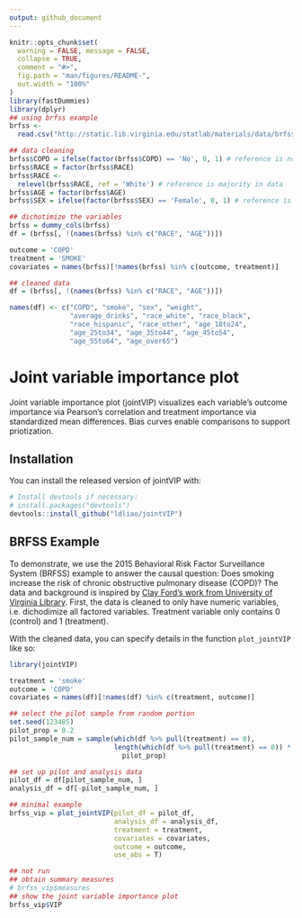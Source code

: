 ```yaml
---
output: github_document
---
```


<!-- README.md is generated from README.Rmd. Please edit that file -->

```r
knitr::opts_chunk$set(
  warning = FALSE, message = FALSE,
  collapse = TRUE,
  comment = "#>",
  fig.path = "man/figures/README-",
  out.width = "100%"
)
library(fastDummies)
library(dplyr)
## using brfss example
brfss <-
  read.csv("http://static.lib.virginia.edu/statlab/materials/data/brfss_2015_sample.csv")

## data cleaning
brfss$COPD = ifelse(factor(brfss$COPD) == 'No', 0, 1) # reference is no
brfss$RACE = factor(brfss$RACE)
brfss$RACE <-
  relevel(brfss$RACE, ref = 'White') # reference is majority in data
brfss$AGE = factor(brfss$AGE)
brfss$SEX = ifelse(factor(brfss$SEX) == 'Female', 0, 1) # reference is majority in data

## dichotimize the variables
brfss = dummy_cols(brfss)
df = (brfss[, !(names(brfss) %in% c("RACE", "AGE"))])

outcome = 'COPD'
treatment = 'SMOKE'
covariates = names(brfss)[!names(brfss) %in% c(outcome, treatment)]

## cleaned data
df = (brfss[, !(names(brfss) %in% c("RACE", "AGE"))])

names(df) <- c("COPD", "smoke", "sex", "weight",
               "average_drinks", "race_white", "race_black",
               "race_hispanic", "race_other", "age_18to24",
               "age_25to34", "age_35to44", "age_45to54",
               "age_55to64", "age_over65")
```

# Joint variable importance plot

<!-- badges: start -->
<!-- badges: end -->

Joint variable importance plot (jointVIP) visualizes each variable's outcome importance via Pearson's correlation and treatment importance via standardized mean differences. Bias curves enable comparisons to support priotization.

## Installation

You can install the released version of jointVIP with:

``` r
# Install devtools if necessary:
# install.packages("devtools")
devtools::install_github("ldliao/jointVIP")
```

## BRFSS Example

To demonstrate, we use the 2015 Behavioral Risk Factor Surveillance System (BRFSS) example to answer the causal question: Does smoking increase the risk of chronic obstructive pulmonary disease (COPD)? The data and background is inspired by [Clay Ford's work from University of Virginia Library](https://data.library.virginia.edu/getting-started-with-matching-methods/). First, the data is cleaned to only have numeric variables, i.e. dichodimize all factored variables. Treatment variable only contains 0 (control) and 1 (treatment).

With the cleaned data, you can specify details in the function `plot_jointVIP` like so:

```r
library(jointVIP)

treatment = 'smoke'
outcome = 'COPD'
covariates = names(df)[!names(df) %in% c(treatment, outcome)]

## select the pilot sample from random portion
set.seed(123485)
pilot_prop = 0.2
pilot_sample_num = sample(which(df %>% pull(treatment) == 0),
                          length(which(df %>% pull(treatment) == 0)) *
                            pilot_prop)

## set up pilot and analysis data
pilot_df = df[pilot_sample_num, ]
analysis_df = df[-pilot_sample_num, ]

## minimal example
brfss_vip = plot_jointVIP(pilot_df = pilot_df,
                          analysis_df = analysis_df,
                          treatment = treatment,
                          covariates = covariates,
                          outcome = outcome,
                          use_abs = T)

## not run
## obtain summary measures
# brfss_vip$measures
## show the joint variable importance plot
brfss_vip$VIP
```

